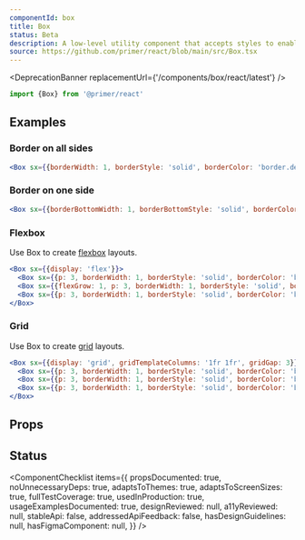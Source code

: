 ```yaml
---
componentId: box
title: Box
status: Beta
description: A low-level utility component that accepts styles to enable custom theme-aware styling
source: https://github.com/primer/react/blob/main/src/Box.tsx
---
```



<DeprecationBanner replacementUrl={'/components/box/react/latest'} />

```js
import {Box} from '@primer/react'
```

## Examples

### Border on all sides

```jsx live
<Box sx={{borderWidth: 1, borderStyle: 'solid', borderColor: 'border.default', p: 3}}>Hello</Box>
```

### Border on one side

```jsx live
<Box sx={{borderBottomWidth: 1, borderBottomStyle: 'solid', borderColor: 'border.default', pb: 3}}>Hello</Box>
```

### Flexbox

Use Box to create [flexbox](https://developer.mozilla.org/en-US/docs/Learn/CSS/CSS_layout/Flexbox) layouts.

```jsx live
<Box sx={{display: 'flex'}}>
  <Box sx={{p: 3, borderWidth: 1, borderStyle: 'solid', borderColor: 'border.default'}}>1</Box>
  <Box sx={{flexGrow: 1, p: 3, borderWidth: 1, borderStyle: 'solid', borderColor: 'border.default'}}>2</Box>
  <Box sx={{p: 3, borderWidth: 1, borderStyle: 'solid', borderColor: 'border.default'}}>3</Box>
</Box>
```

### Grid

Use Box to create [grid](https://developer.mozilla.org/en-US/docs/Learn/CSS/CSS_layout/Grids) layouts.

```jsx live
<Box sx={{display: 'grid', gridTemplateColumns: '1fr 1fr', gridGap: 3}}>
  <Box sx={{p: 3, borderWidth: 1, borderStyle: 'solid', borderColor: 'border.default'}}>1</Box>
  <Box sx={{p: 3, borderWidth: 1, borderStyle: 'solid', borderColor: 'border.default'}}>2</Box>
  <Box sx={{p: 3, borderWidth: 1, borderStyle: 'solid', borderColor: 'border.default'}}>3</Box>
</Box>
```

## Props

<ComponentProps data={data} />

## Status

<ComponentChecklist
  items={{
    propsDocumented: true,
    noUnnecessaryDeps: true,
    adaptsToThemes: true,
    adaptsToScreenSizes: true,
    fullTestCoverage: true,
    usedInProduction: true,
    usageExamplesDocumented: true,
    designReviewed: null,
    a11yReviewed: null,
    stableApi: false,
    addressedApiFeedback: false,
    hasDesignGuidelines: null,
    hasFigmaComponent: null,
  }}
/>
